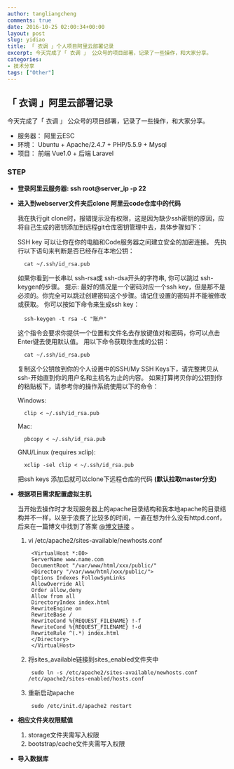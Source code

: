```yaml
---
author: tangliangcheng
comments: true
date: 2016-10-25 02:00:34+00:00
layout: post
slug: yidiao
title: 「 衣调 」个人项目阿里云部署记录
excerpt: 今天完成了「 衣调 」 公众号的项目部署，记录了一些操作，和大家分享。
categories:
- 技术分享
tags: ["Other"]
---
```


## 「 衣调 」阿里云部署记录

今天完成了「 衣调 」 公众号的项目部署，记录了一些操作，和大家分享。

 * 服务器： 阿里云ESC
 * 环境： Ubuntu + Apache/2.4.7 + PHP/5.5.9 + Mysql
 * 项目： 前端 Vue1.0 + 后端 Laravel


### STEP

* **登录阿里云服务器: ssh root@server_ip -p 22**
* **进入到webserver文件夹后clone 阿里云code仓库中的代码**
	
	我在执行git clone时，报错提示没有权限，这是因为缺少ssh密钥的原因，应将自己生成的密钥添加到远程git仓库密钥管理中去，具体步骤如下：
	
	SSH key 可以让你在你的电脑和Code服务器之间建立安全的加密连接。 先执行以下语句来判断是否已经存在本地公钥：
	
		cat ~/.ssh/id_rsa.pub
	
	如果你看到一长串以 ssh-rsa或 ssh-dsa开头的字符串, 你可以跳过 ssh-keygen的步骤。
	提示: 最好的情况是一个密码对应一个ssh key，但是那不是必须的。你完全可以跳过创建密码这个步骤。请记住设置的密码并不能被修改或获取。
	你可以按如下命令来生成ssh key：
	
		ssh-keygen -t rsa -C "账户"
		
	这个指令会要求你提供一个位置和文件名去存放键值对和密码，你可以点击Enter键去使用默认值。
	用以下命令获取你生成的公钥：
	
		cat ~/.ssh/id_rsa.pub
		
	复制这个公钥放到你的个人设置中的SSH/My SSH Keys下，请完整拷贝从ssh-开始直到你的用户名和主机名为止的内容。
	如果打算拷贝你的公钥到你的粘贴板下，请参考你的操作系统使用以下的命令：
	
	Windows:
	
		clip < ~/.ssh/id_rsa.pub
		
	Mac:
	
		pbcopy < ~/.ssh/id_rsa.pub
		
	GNU/Linux (requires xclip):
	
		xclip -sel clip < ~/.ssh/id_rsa.pub
		
	
	把ssh keys	添加后就可以clone下远程仓库的代码
	**(默认拉取master分支)**
	
* **根据项目需求配置虚拟主机**

	当开始去操作时才发现服务器上的apache目录结构和我本地apache的目录结构并不一样，以至于浪费了比较多的时间，一直在想为什么没有httpd.conf，后来在一篇博文中找到了答案 [@博文链接](http://blog.csdn.net/veizz/article/details/7410784) 。
	
	1. vi /etc/apache2/sites-available/newhosts.conf
	
			<VirtualHost *:80>
		    ServerName www.name.com
		    DocumentRoot "/var/www/html/xxx/public/"
		    <Directory "/var/www/html/xxx/public/">
		    Options Indexes FollowSymLinks
		    AllowOverride All
		    Order allow,deny
		    Allow from all
		    DirectoryIndex index.html
		    RewriteEngine on
		    RewriteBase /
		    RewriteCond %{REQUEST_FILENAME} !-f
		    RewriteCond %{REQUEST_FILENAME} !-d
		    RewriteRule ^(.*) index.html
		    </Directory>
			</VirtualHost>

	2. 将sites_available链接到sites_enabled文件夹中
	
			sudo ln -s /etc/apache2/sites-available/newhosts.conf  /etc/apache2/sites-enabled/hosts.conf
			
	3. 重新启动apache

			sudo /etc/init.d/apache2 restart
			
* **相应文件夹权限赋值**

	1. storage文件夹需写入权限
	2. bootstrap/cache文件夹需写入权限
	
* **导入数据库**


